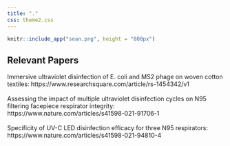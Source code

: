 ---
title: "."
css: theme2.css
---

```{r,layout="l-page",message = F, warning=F, echo =F}
knitr::include_app("sean.png", height = "800px")
```

<h2> Relevant Papers </h2>
Immersive ultraviolet disinfection of E. coli and MS2 phage on woven cotton textiles: https://www.researchsquare.com/article/rs-1454342/v1<br><br>
Assessing the impact of multiple ultraviolet disinfection cycles on N95 filtering facepiece respirator integrity: https://www.nature.com/articles/s41598-021-91706-1<br><br>
Specificity of UV-C LED disinfection efficacy for three N95 respirators: https://www.nature.com/articles/s41598-021-94810-4<br><br>
